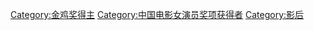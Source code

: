 [[Category:金鸡奖得主|Category:金鸡奖得主]]
[[Category:中国电影女演员奖项获得者|Category:中国电影女演员奖项获得者]]
[[Category:影后|Category:影后]]